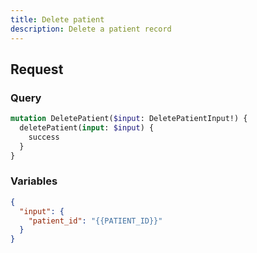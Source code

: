 ```yaml
---
title: Delete patient
description: Delete a patient record
---
```


## Request

### Query

```graphql
mutation DeletePatient($input: DeletePatientInput!) {
  deletePatient(input: $input) {
    success
  }
}
```

### Variables

```json
{
  "input": {
    "patient_id": "{{PATIENT_ID}}"
  }
}
```
